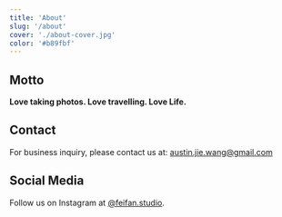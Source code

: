 ```yaml
---
title: 'About'
slug: '/about'
cover: './about-cover.jpg'
color: '#b89fbf'
---
```


## Motto

**Love taking photos. Love travelling. Love Life.**

## Contact

For business inquiry, please contact us at: austin.jie.wang@gmail.com

## Social Media

Follow us on Instagram at [@feifan.studio](https://www.instagram.com/feifan.studio/).